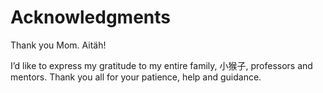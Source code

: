 # Acknowledgments {.unnumbered}

Thank you Mom. Aitäh!

I'd like to express my gratitude to my entire family, 小猴子, professors and mentors. Thank you all for your patience, help and guidance.
